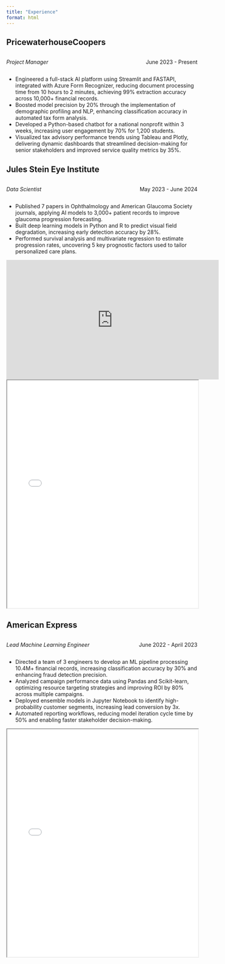 ```yaml
---
title: "Experience"
format: html
---
```


## PricewaterhouseCoopers

::: {style="overflow: hidden;"}
::: {style="float: left;"}
*Project Manager*
:::

::: {style="float: right;"}
June 2023 - Present
:::
:::

-   Engineered a full-stack AI platform using Streamlit and FASTAPI, integrated with Azure Form Recognizer, reducing document processing time from 10 hours to 2 minutes, achieving 99% extraction accuracy across 10,000+ financial records.
-   Boosted model precision by 20% through the implementation of demographic profiling and NLP, enhancing classification accuracy in automated tax form analysis.
-   Developed a Python-based chatbot for a national nonprofit within 3 weeks, increasing user engagement by 70% for 1,200 students.
-   Visualized tax advisory performance trends using Tableau and Plotly, delivering dynamic dashboards that streamlined decision-making for senior stakeholders and improved service quality metrics by 35%.

## Jules Stein Eye Institute

::: {style="overflow: hidden;"}
::: {style="float: left;"}
*Data Scientist*
:::

::: {style="float: right;"}
May 2023 - June 2024
:::
:::

-   Published 7 papers in Ophthalmology and American Glaucoma Society journals, applying AI models to 3,000+ patient records to improve glaucoma progression forecasting.
-   Built deep learning models in Python and R to predict visual field degradation, increasing early detection accuracy by 28%.
-   Performed survival analysis and multivariate regression to estimate progression rates, uncovering 5 key prognostic factors used to tailor personalized care plans.

```{=html}
<iframe width="560" height="315" src="https://www.youtube.com/embed/QSe5alK901A" title="YouTube video player" frameborder="0" allow="accelerometer; autoplay; clipboard-write; encrypted-media; gyroscope; picture-in-picture" allowfullscreen></iframe>
```
::: {#fig-RefCardR}
<iframe width="100%" height="600" src="Research Manuscript - Jane Zou.pdf">

</iframe>
:::

## American Express

::: {style="overflow: hidden;"}
::: {style="float: left;"}
*Lead Machine Learning Engineer*
:::

::: {style="float: right;"}
June 2022 - April 2023
:::
:::

-   Directed a team of 3 engineers to develop an ML pipeline processing 10.4M+ financial records, increasing classification accuracy by 30% and enhancing fraud detection precision.
-   Analyzed campaign performance data using Pandas and Scikit-learn, optimizing resource targeting strategies and improving ROI by 80% across multiple campaigns.
-   Deployed ensemble models in Jupyter Notebook to identify high-probability customer segments, increasing lead conversion by 3x.
-   Automated reporting workflows, reducing model iteration cycle time by 50% and enabling faster stakeholder decision-making.

::: {#fig-RefCardR}
<iframe width="100%" height="600" src="AI Studio Final Project - AMEX Arrival Probability.pdf">

</iframe>
:::
